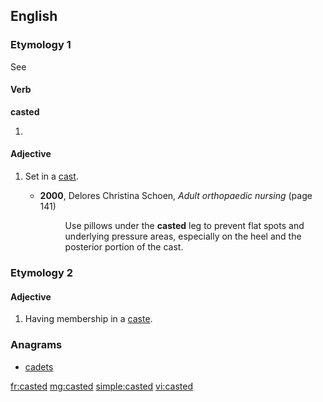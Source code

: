 ==English==

===Etymology 1===
See {{term|cast#Etymology|cast}}

====Verb====
'''casted'''

# {{nonstandard}} {{past of|cast}}

====Adjective====
{{en-adj|-}}

# {{medicine}} Set in a [[cast]].
#* '''2000''', Delores Christina Schoen, ''Adult orthopaedic nursing'' (page 141)
#*: Use pillows under the '''casted''' leg to prevent flat spots and underlying pressure areas, especially on the heel and the posterior portion of the cast.

===Etymology 2===
{{suffix|caste|ed}}

====Adjective====
{{en-adj|-}}

# Having membership in a [[caste]].

===Anagrams===
* [[cadets#English|cadets]]

[[fr:casted]]
[[mg:casted]]
[[simple:casted]]
[[vi:casted]]